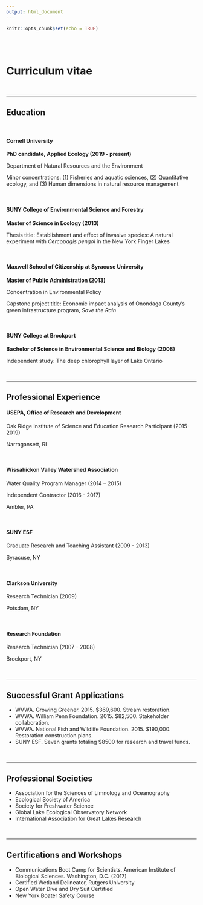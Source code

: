 ```yaml
---
output: html_document
---
```


```r
knitr::opts_chunk$set(echo = TRUE)
```

<br>
<br>

# **Curriculum vitae**

<br>

---------

## Education

<br>

#### Cornell University

**PhD candidate, Applied Ecology (2019 - present)**

Department of Natural Resources and the Environment

Minor concentrations: (1) Fisheries and aquatic sciences, (2) Quantitative ecology, and (3) Human dimensions in natural resource management

<br>

#### SUNY College of Environmental Science and Forestry

**Master of Science in Ecology (2013)**

Thesis title: Establishment and effect of invasive species: A natural experiment with *Cercopagis pengoi* in the New York Finger Lakes


<br>


#### Maxwell School of Citizenship at Syracuse University

**Master of Public Administration (2013)**

Concentration in Environmental Policy

Capstone project title: Economic impact analysis of Onondaga County’s green infrastructure program, *Save the Rain*


<br>


#### SUNY College at Brockport

**Bachelor of Science in Environmental Science and Biology (2008)**

Independent study: The deep chlorophyll layer of Lake Ontario

<br>

------

## Professional Experience 

#### USEPA, Office of Research and Development 
Oak Ridge Institute of Science and Education Research Participant (2015-2019)

Narragansett, RI 

<br>

#### Wissahickon Valley Watershed Association
Water Quality Program Manager (2014 – 2015)

Independent Contractor (2016 - 2017)

Ambler, PA

<br>

#### SUNY ESF
Graduate Research and Teaching Assistant (2009 - 2013)

Syracuse, NY

<br>

#### Clarkson University
Research Technician (2009)

Potsdam, NY

<br>

#### Research Foundation
Research Technician (2007 - 2008)

Brockport, NY

<br>

------

## Successful Grant Applications

* WVWA. Growing Greener. 2015. $369,600. Stream restoration.
* WVWA. William Penn Foundation. 2015. $82,500. Stakeholder collaboration.
* WVWA. National Fish and Wildlife Foundation. 2015. $190,000. Restoration construction plans.
* SUNY ESF. Seven grants totaling $8500 for research and travel funds.

<br>

------

## Professional Societies

* Association for the Sciences of Limnology and Oceanography
* Ecological Society of America
* Society for Freshwater Science
* Global Lake Ecological Observatory Network
* International Association for Great Lakes Research


<br>

------

## Certifications and Workshops

* Communications Boot Camp for Scientists. American Institute of Biological Sciences. Washington, D.C. (2017)
* Certified Wetland Delineator, Rutgers University 
* Open Water Dive and Dry Suit Certified
* New York Boater Safety Course


<br>